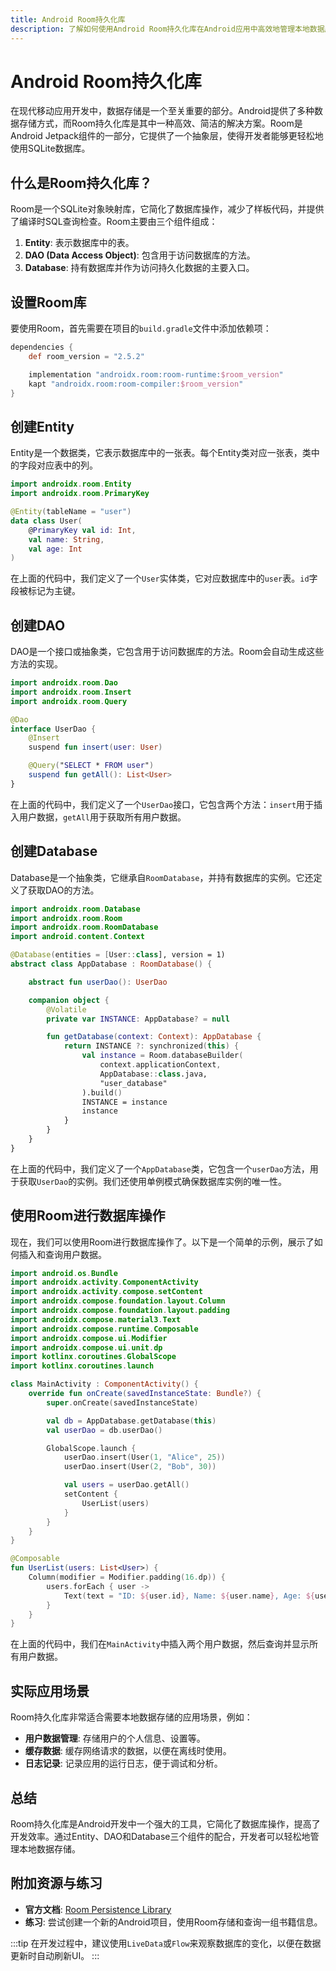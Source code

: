 ```yaml
---
title: Android Room持久化库
description: 了解如何使用Android Room持久化库在Android应用中高效地管理本地数据库。
---
```


# Android Room持久化库

在现代移动应用开发中，数据存储是一个至关重要的部分。Android提供了多种数据存储方式，而Room持久化库是其中一种高效、简洁的解决方案。Room是Android Jetpack组件的一部分，它提供了一个抽象层，使得开发者能够更轻松地使用SQLite数据库。

## 什么是Room持久化库？

Room是一个SQLite对象映射库，它简化了数据库操作，减少了样板代码，并提供了编译时SQL查询检查。Room主要由三个组件组成：

1. **Entity**: 表示数据库中的表。
2. **DAO (Data Access Object)**: 包含用于访问数据库的方法。
3. **Database**: 持有数据库并作为访问持久化数据的主要入口。

## 设置Room库

要使用Room，首先需要在项目的`build.gradle`文件中添加依赖项：

```groovy
dependencies {
    def room_version = "2.5.2"

    implementation "androidx.room:room-runtime:$room_version"
    kapt "androidx.room:room-compiler:$room_version"
}
```

## 创建Entity

Entity是一个数据类，它表示数据库中的一张表。每个Entity类对应一张表，类中的字段对应表中的列。

```kotlin
import androidx.room.Entity
import androidx.room.PrimaryKey

@Entity(tableName = "user")
data class User(
    @PrimaryKey val id: Int,
    val name: String,
    val age: Int
)
```

在上面的代码中，我们定义了一个`User`实体类，它对应数据库中的`user`表。`id`字段被标记为主键。

## 创建DAO

DAO是一个接口或抽象类，它包含用于访问数据库的方法。Room会自动生成这些方法的实现。

```kotlin
import androidx.room.Dao
import androidx.room.Insert
import androidx.room.Query

@Dao
interface UserDao {
    @Insert
    suspend fun insert(user: User)

    @Query("SELECT * FROM user")
    suspend fun getAll(): List<User>
}
```

在上面的代码中，我们定义了一个`UserDao`接口，它包含两个方法：`insert`用于插入用户数据，`getAll`用于获取所有用户数据。

## 创建Database

Database是一个抽象类，它继承自`RoomDatabase`，并持有数据库的实例。它还定义了获取DAO的方法。

```kotlin
import androidx.room.Database
import androidx.room.Room
import androidx.room.RoomDatabase
import android.content.Context

@Database(entities = [User::class], version = 1)
abstract class AppDatabase : RoomDatabase() {

    abstract fun userDao(): UserDao

    companion object {
        @Volatile
        private var INSTANCE: AppDatabase? = null

        fun getDatabase(context: Context): AppDatabase {
            return INSTANCE ?: synchronized(this) {
                val instance = Room.databaseBuilder(
                    context.applicationContext,
                    AppDatabase::class.java,
                    "user_database"
                ).build()
                INSTANCE = instance
                instance
            }
        }
    }
}
```

在上面的代码中，我们定义了一个`AppDatabase`类，它包含一个`userDao`方法，用于获取`UserDao`的实例。我们还使用单例模式确保数据库实例的唯一性。

## 使用Room进行数据库操作

现在，我们可以使用Room进行数据库操作了。以下是一个简单的示例，展示了如何插入和查询用户数据。

```kotlin
import android.os.Bundle
import androidx.activity.ComponentActivity
import androidx.activity.compose.setContent
import androidx.compose.foundation.layout.Column
import androidx.compose.foundation.layout.padding
import androidx.compose.material3.Text
import androidx.compose.runtime.Composable
import androidx.compose.ui.Modifier
import androidx.compose.ui.unit.dp
import kotlinx.coroutines.GlobalScope
import kotlinx.coroutines.launch

class MainActivity : ComponentActivity() {
    override fun onCreate(savedInstanceState: Bundle?) {
        super.onCreate(savedInstanceState)

        val db = AppDatabase.getDatabase(this)
        val userDao = db.userDao()

        GlobalScope.launch {
            userDao.insert(User(1, "Alice", 25))
            userDao.insert(User(2, "Bob", 30))

            val users = userDao.getAll()
            setContent {
                UserList(users)
            }
        }
    }
}

@Composable
fun UserList(users: List<User>) {
    Column(modifier = Modifier.padding(16.dp)) {
        users.forEach { user ->
            Text(text = "ID: ${user.id}, Name: ${user.name}, Age: ${user.age}")
        }
    }
}
```

在上面的代码中，我们在`MainActivity`中插入两个用户数据，然后查询并显示所有用户数据。

## 实际应用场景

Room持久化库非常适合需要本地数据存储的应用场景，例如：

- **用户数据管理**: 存储用户的个人信息、设置等。
- **缓存数据**: 缓存网络请求的数据，以便在离线时使用。
- **日志记录**: 记录应用的运行日志，便于调试和分析。

## 总结

Room持久化库是Android开发中一个强大的工具，它简化了数据库操作，提高了开发效率。通过Entity、DAO和Database三个组件的配合，开发者可以轻松地管理本地数据存储。

## 附加资源与练习

- **官方文档**: [Room Persistence Library](https://developer.android.com/training/data-storage/room)
- **练习**: 尝试创建一个新的Android项目，使用Room存储和查询一组书籍信息。

:::tip
在开发过程中，建议使用`LiveData`或`Flow`来观察数据库的变化，以便在数据更新时自动刷新UI。
:::